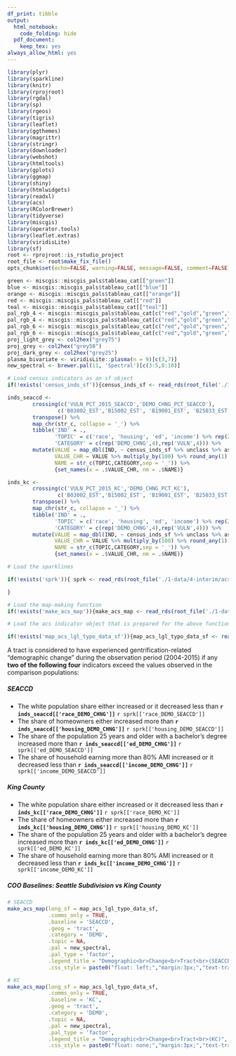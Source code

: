 ```yaml
---
df_print: tibble
output:
  html_notebook:
    code_folding: hide
  pdf_document:
    keep_tex: yes
always_allow_html: yes
---
```



```r
library(plyr)
library(sparkline)
library(knitr)
library(rprojroot)
library(rgdal)
library(sp)
library(rgeos)
library(tigris)
library(leaflet)
library(ggthemes)
library(magrittr)
library(stringr)
library(downloader)
library(webshot)
library(htmltools)
library(gplots)
library(ggmap)
library(shiny)
library(htmlwidgets)
library(readxl)
library(acs)
library(RColorBrewer)
library(tidyverse)
library(miscgis)
library(operator.tools)
library(leaflet.extras)
library(viridisLite)
library(sf)
root <- rprojroot::is_rstudio_project
root_file <- root$make_fix_file()
opts_chunk$set(echo=FALSE, warning=FALSE, message=FALSE, comment=FALSE)
```


```r
green <- miscgis::miscgis_pals$tableau_cat[["green"]]
blue <- miscgis::miscgis_pals$tableau_cat[["blue"]]
orange <- miscgis::miscgis_pals$tableau_cat[["orange"]]
red <- miscgis::miscgis_pals$tableau_cat[["red"]]
teal <- miscgis::miscgis_pals$tableau_cat[["teal"]]
pal_rgb_4 <- miscgis::miscgis_pals$tableau_cat[c("red","gold","green","blue")] %>% unlist %>% palette()
pal_rgb_4 <- miscgis::miscgis_pals$tableau_cat[c("red","gold","green","blue")] %>% unlist %>% palette()
pal_rgb_6 <- miscgis::miscgis_pals$tableau_cat[c("red","gold","green","blue","orange","purple")] %>% unlist %>% palette()
pal_rgb_6 <- miscgis::miscgis_pals$tableau_cat[c("red","gold","green","blue","orange","purple")] %>% unlist %>% palette()
proj_light_grey <- col2hex("grey75")
proj_grey <- col2hex("grey50")
proj_dark_grey <- col2hex("grey25")
plasma_bivariate <- viridisLite::plasma(n = 9)[c(3,7)]
new_spectral <- brewer.pal(11, 'Spectral')[c(3:5,8:10)]
```


```r

# Load census indicators as an sf object
if(!exists('census_inds_sf')){census_inds_sf <- read_rds(root_file('./1-data/5-tidy/coo-acs-inds-not-acs-sf.rds'))}

inds_seaccd <- 
        crossing(c('VULN_PCT_2015_SEACCD','DEMO_CHNG_PCT_SEACCD'),
                c('B03002_EST','B15002_EST', 'B19001_EST', 'B25033_EST')) %>% 
        transpose() %>% 
        map_chr(str_c, collapse = '_') %>% 
        tibble('IND' = .,
               'TOPIC' = c('race', 'housing', 'ed', 'income') %>% rep(2),
               'CATEGORY' = c(rep('DEMO_CHNG',4),rep('VULN',4))) %>% 
        mutate(VALUE = map_dbl(IND, ~ census_inds_sf %>% unclass %>% as_tibble %>% select(matches(.x)) %>% slice(1) %>% extract2(1)),
               VALUE_CHR = VALUE %>% multiply_by(100) %>% round_any(1) %>% str_c('%'),
               NAME = str_c(TOPIC,CATEGORY,sep = '_')) %>% 
               {set_names(x = .$VALUE_CHR, nm = .$NAME)}

inds_kc <- 
        crossing(c('VULN_PCT_2015_KC','DEMO_CHNG_PCT_KC'),
                c('B03002_EST','B15002_EST', 'B19001_EST', 'B25033_EST')) %>% 
        transpose() %>% 
        map_chr(str_c, collapse = '_') %>% 
        tibble('IND' = .,
               'TOPIC' = c('race', 'housing', 'ed', 'income') %>% rep(2),
               'CATEGORY' = c(rep('DEMO_CHNG',4),rep('VULN',4))) %>% 
        mutate(VALUE = map_dbl(IND, ~ census_inds_sf %>% unclass %>% as_tibble %>% select(matches(.x)) %>% slice(1) %>% extract2(1)),
               VALUE_CHR = VALUE %>% multiply_by(100) %>% round_any(1) %>% str_c('%'),
               NAME = str_c(TOPIC,CATEGORY,sep = '_')) %>% 
               {set_names(x = .$VALUE_CHR, nm = .$NAME)}

# Load the sparklines

if(!exists('sprk')){ sprk <- read_rds(root_file('./1-data/4-interim/acs-sparklines.rds'))

}

# Load the map-making function
if(!exists('make_acs_map')){make_acs_map <- read_rds(root_file('./1-data/4-interim/make-acs-map-fun.rds'))}

# Load the acs indicator object that is prepared for the above function 

if(!exists('map_acs_lgl_typo_data_sf')){map_acs_lgl_typo_data_sf <- read_rds(root_file('./1-data/4-interim/coo-acs-lgl-typo-inds-map-sf.rds'))}

```

A tract is considered to have experienced gentrification-related "demographic change" during the observation period (2004-2015) if any **two of the following four** indicators exceed the values observed in the comparison populations:

##### SEACCD {-}
  * The white population share either increased or it decreased less than **`r inds_seaccd[['race_DEMO_CHNG']]`**  `r sprk[['race_DEMO_SEACCD']]`
  * The share of homeowners either increased more than **`r inds_seaccd[['housing_DEMO_CHNG']]`**  `r sprk[['housing_DEMO_SEACCD']]`
  * The share of the population 25 years and older with a bachelor’s degree increased more than **`r inds_seaccd[['ed_DEMO_CHNG']]`**  `r sprk[['ed_DEMO_SEACCD']]`
  * The share of household earning more than 80% AMI increased or it decreased less than **`r inds_seaccd[['income_DEMO_CHNG']]`**  `r sprk[['income_DEMO_SEACCD']]`

##### King County {-}
  * The white population share either increased or it decreased less than **`r inds_kc[['race_DEMO_CHNG']]`**  `r sprk[['race_DEMO_KC']]`
  * The share of homeowners either increased more than **`r inds_kc[['housing_DEMO_CHNG']]`**  `r sprk[['housing_DEMO_KC']]`
  * The share of the population 25 years and older with a bachelor’s degree increased more than **`r inds_kc[['ed_DEMO_CHNG']]`**  `r sprk[['ed_DEMO_KC']]`
  * The share of household earning more than 80% AMI increased or it decreased less than **`r inds_kc[['income_DEMO_CHNG']]`**  `r sprk[['income_DEMO_KC']]`


##### COO Baselines: Seattle Subdivision vs King County {-}
```r

# SEACCD
make_acs_map(long_sf = map_acs_lgl_typo_data_sf,
             .comms_only = TRUE,
             .baseline = 'SEACCD',
             .geog = 'tract',
             .category = 'DEMO',
             .topic = NA,
             .pal = new_spectral,
             .pal_type = 'factor',
             .legend_title = "Demographic<br>Change<br>Tract<br>(SEACCD)",
             .css_style = paste0("float: left;","margin:3px;","text-transform:uppercase;text-shadow:-1px 0 #FFFFFF,0 1px #FFFFFF,1px 0 #FFFFFF,0 -1px #FFFFFF")) 

# KC
make_acs_map(long_sf = map_acs_lgl_typo_data_sf,
             .comms_only = TRUE,
             .baseline = 'KC',
             .geog = 'tract',
             .category = 'DEMO',
             .topic = NA,
             .pal = new_spectral,
             .pal_type = 'factor',
             .legend_title = "Demographic<br>Change<br>Tract<br>(KC)",
             .css_style = paste0("float: none;","margin:3px;","text-transform:uppercase;text-shadow:-1px 0 #FFFFFF,0 1px #FFFFFF,1px 0 #FFFFFF,0 -1px #FFFFFF")) 


```